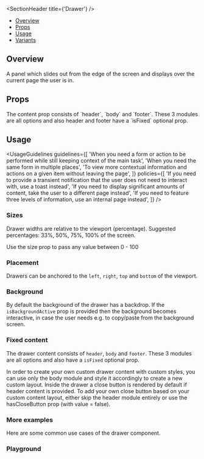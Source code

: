 
<Meta of={DrawerStories} />

<SectionHeader title={'Drawer'} />

- [Overview](#overview)
- [Props](#props)
- [Usage](#usage)
- [Variants](#variants)

## Overview

A panel which slides out from the edge of the screen and displays over the current page the user is in.

## Props

<ArgTypes of={Drawer} />

<Tip>
  The content prop consists of `header`, `body` and `footer`. These 3 modules are all options and
  also header and footer have a `isFixed` optional prop.
</Tip>

## Usage

<UsageGuidelines
  guidelines={[
    'When you need a form or action to be performed while still keeping context of the main task',
    'When you need the same form in multiple places',
    'To view more contextual information and actions on a given item without leaving the page',
  ]}
  policies={[
    'If you need to provide a transient notification that the user does not need to interact with, use a toast instead',
    'If you need to display significant amounts of content, take the user to a different page instead',
    'If you need to feature three levels of information, use an internal page instead',
  ]}
/>

<SubsectionHeader title="Variants" />

### Sizes

Drawer widths are relative to the viewport (percentage). Suggested percentages: 33%, 50%, 75%, 100% of the screen.

<Tip>Use the size prop to pass any value between 0 - 100</Tip>

<Canvas of={DrawerStories.Sizes} />

### Placement

Drawers can be anchored to the `left`, `right`, `top` and `bottom` of the viewport.

<Canvas of={DrawerStories.Placement} />

### Background

By default the background of the drawer has a backdrop. If the `isBackgroundActive` prop is provided then the background becomes interactive, in case the user needs e.g. to copy/paste from the background screen.

<Canvas of={DrawerStories.Background} />

### Fixed content

The drawer content consists of `header`, `body` and `footer`. These 3 modules are all options and also have a `isFixed` optional prop.

<Tip>
  In order to create your own custom drawer content with custom styles, you can use only the body
  module and style it accordingly to create a new custom layout.
</Tip>

<Tip>
  Inside the drawer a close button is rendered by default if header content is provided. To add your
  own close button based on your custom content layout, either skip the header module entirely or
  use the hasCloseButton prop (with value = false).
</Tip>

<Canvas of={DrawerStories.FixedContent} />

### More examples

Here are some common use cases of the drawer component.

<Canvas of={DrawerStories.MoreExamples} />

### Playground

<Canvas of={DrawerStories.Playground} />

